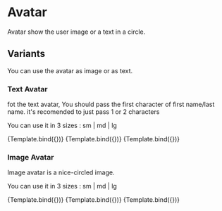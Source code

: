 
<Meta title="Avatar" component={Avatar} />


# Avatar

Avatar show the user image or a text in a circle.

## Variants

You can use the avatar as image or as text.

###  Text Avatar

fot the text avatar, You should pass the first character of first name/last name. it's recomended to just pass 1 or 2 characters

You can use it in 3 sizes : sm | md | lg

<Canvas>
  <Story name="Avatar-text-sm" args={{variant: "text", text: "ab", size:"sm"}}>{Template.bind({})}</Story>
  <Story name="Avatar-text-md" args={{variant: "text", text: "ab", size:"md"}}>{Template.bind({})}</Story>
  <Story name="Avatar-text-lg" args={{variant: "text", text: "ab", size:"lg"}}>{Template.bind({})}</Story>   
</Canvas>

###  Image Avatar

Image avatar is a nice-circled image.

You can use it in 3 sizes : sm | md | lg

<Canvas>
  <Story name="Avatar-image-sm" args={{variant: "image",  imageURL:"https://picsum.photos/50/50/", size:"sm"}}>{Template.bind({})}</Story>
  <Story name="Avatar-image-md" args={{variant: "image",  imageURL:"https://picsum.photos/50/50/", size:"md"}}>{Template.bind({})}</Story>
  <Story name="Avatar-image-lg" args={{variant: "image",  imageURL:"https://picsum.photos/50/50/", size:"lg"}}>{Template.bind({})}</Story>
</Canvas>